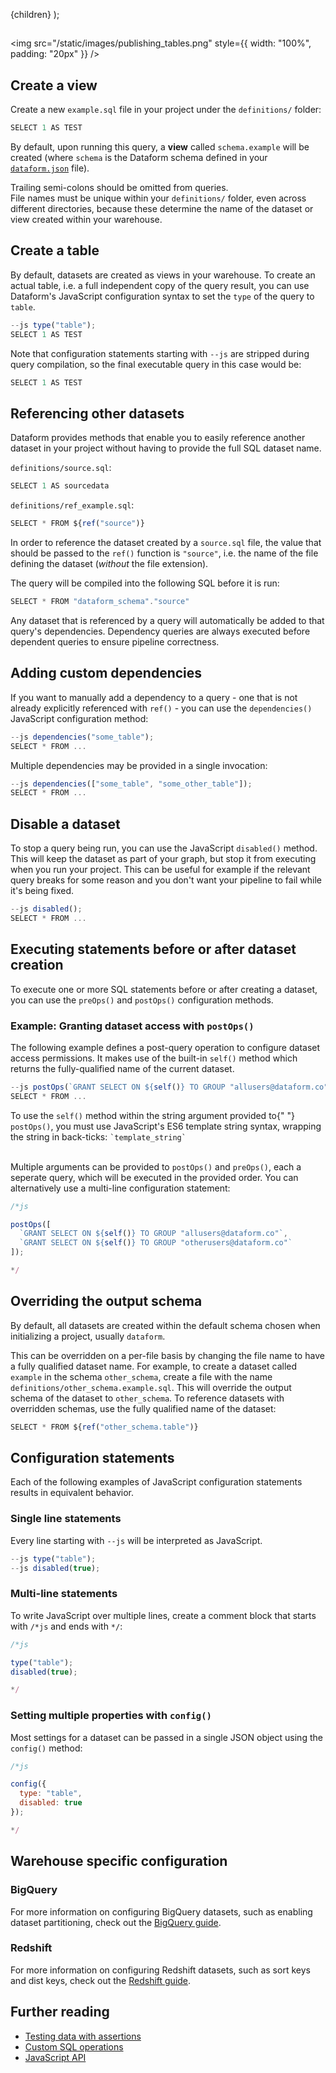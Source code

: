 
  <Documentation title="Publishing datasets">{children}</Documentation>
);

##

<img src="/static/images/publishing_tables.png" style={{ width: "100%", padding: "20px" }} />

## Create a view

Create a new `example.sql` file in your project under the `definitions/` folder:

```js
SELECT 1 AS TEST
```

By default, upon running this query, a **view** called `schema.example` will be created (where `schema` is the Dataform schema defined in your [`dataform.json`](/guides/configuration#dataform.json) file).

<div className="bp3-callout bp3-icon-info-sign bp3-intent-warning" markdown="1">
  Trailing semi-colons should be omitted from queries.
</div>

<div className="bp3-callout bp3-icon-info-sign bp3-intent-warning" markdown="1">
  File names must be unique within your <code>definitions/</code> folder, even across different
  directories, because these determine the name of the dataset or view created within your
  warehouse.
</div>

## Create a table

By default, datasets are created as views in your warehouse. To create an actual table, i.e. a full independent copy of the query result, you can use Dataform's JavaScript configuration syntax to set the `type` of the query to `table`.

```js
--js type("table");
SELECT 1 AS TEST
```

Note that configuration statements starting with `--js` are stripped during query compilation, so the final executable query in this case would be:

```js
SELECT 1 AS TEST
```

## Referencing other datasets

Dataform provides methods that enable you to easily reference another dataset in your project without having to provide the full SQL dataset name.

`definitions/source.sql`:

```js
SELECT 1 AS sourcedata
```

`definitions/ref_example.sql`:

```js
SELECT * FROM ${ref("source")}
```

In order to reference the dataset created by a `source.sql` file, the value that should be passed to the `ref()` function is `"source"`, i.e. the name of the file defining the dataset (_without_ the file extension).

The query will be compiled into the following SQL before it is run:

```js
SELECT * FROM "dataform_schema"."source"
```

Any dataset that is referenced by a query will automatically be added to that query's dependencies. Dependency queries are always executed before dependent queries to ensure pipeline correctness.

## Adding custom dependencies

If you want to manually add a dependency to a query - one that is not already explicitly referenced with `ref()` - you can use the `dependencies()` JavaScript configuration method:

```js
--js dependencies("some_table");
SELECT * FROM ...
```

Multiple dependencies may be provided in a single invocation:

```js
--js dependencies(["some_table", "some_other_table"]);
SELECT * FROM ...
```

## Disable a dataset

To stop a query being run, you can use the JavaScript `disabled()` method. This will keep the dataset as part of your graph, but stop it from executing when you run your project.
This can be useful for example if the relevant query breaks for some reason and you don't want your pipeline to fail while it's being fixed.

```js
--js disabled();
SELECT * FROM ...
```

## Executing statements before or after dataset creation

To execute one or more SQL statements before or after creating a dataset, you can use the `preOps()` and `postOps()` configuration methods.

### Example: Granting dataset access with `postOps()`

The following example defines a post-query operation to configure dataset access permissions. It makes use of the built-in `self()` method which returns the fully-qualified name of the current dataset.

```js
--js postOps(`GRANT SELECT ON ${self()} TO GROUP "allusers@dataform.co"`);
SELECT * FROM ...
```

<div className="bp3-callout bp3-icon-info-sign bp3-intent-warning" markdown="1">
  To use the <code>self()</code> method within the string argument provided to{" "}
  <code>postOps()</code>, you must use JavaScript's ES6 template string syntax, wrapping the string
  in back-ticks: <code>`template_string`</code>
</div>

<br />

Multiple arguments can be provided to `postOps()` and `preOps()`, each a seperate query, which will be executed in the provided order. You can alternatively use a multi-line configuration statement:

```js
/*js
```

<div style={{ marginTop: "-40px" }} />

```js
postOps([
  `GRANT SELECT ON ${self()} TO GROUP "allusers@dataform.co"`,
  `GRANT SELECT ON ${self()} TO GROUP "otherusers@dataform.co"`
]);
```

<div style={{ marginTop: "-40px" }} />

```js
*/
```

## Overriding the output schema

By default, all datasets are created within the default schema chosen when initializing a project, usually `dataform`.

This can be overridden on a per-file basis by changing the file name to have a fully qualified dataset name.
For example, to create a dataset called `example` in the schema `other_schema`, create a file with the name `definitions/other_schema.example.sql`.
This will override the output schema of the dataset to `other_schema`. To reference datasets with overridden schemas, use the fully qualified name of the dataset:

```js
SELECT * FROM ${ref("other_schema.table")}
```

## Configuration statements

Each of the following examples of JavaScript configuration statements results in equivalent behavior.

### Single line statements

Every line starting with `--js` will be interpreted as JavaScript.

```js
--js type("table");
--js disabled(true);
```

### Multi-line statements

To write JavaScript over multiple lines, create a comment block that starts with `/*js` and ends with `*/`:

```js
/*js
```

<div style={{ marginTop: "-40px" }} />

```js
type("table");
disabled(true);
```

<div style={{ marginTop: "-40px" }} />

```js
*/
```

### Setting multiple properties with `config()`

Most settings for a dataset can be passed in a single JSON object using the `config()` method:

```js
/*js
```

<div style={{ marginTop: "-40px" }} />

```js
config({
  type: "table",
  disabled: true
});
```

<div style={{ marginTop: "-40px" }} />

```js
*/
```

## Warehouse specific configuration

### BigQuery

For more information on configuring BigQuery datasets, such as enabling dataset partitioning, check out the [BigQuery guide](/guides/warehouses/bigquery).

### Redshift

For more information on configuring Redshift datasets, such as sort keys and dist keys, check out the [Redshift guide](/guides/warehouses/redshift).

## Further reading

- [Testing data with assertions](/guides/assertions)
- [Custom SQL operations](/guides/operations)
- [JavaScript API](/guides/js-api)

